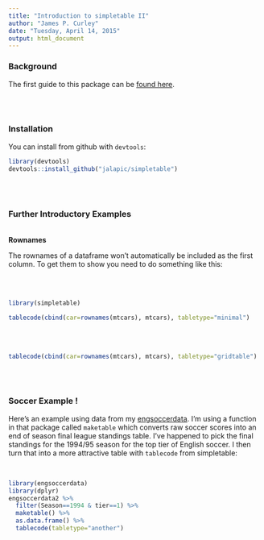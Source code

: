 ```yaml
---
title: "Introduction to simpletable II"
author: "James P. Curley"
date: "Tuesday, April 14, 2015"
output: html_document
---
```


### Background

The first guide to this package can be [found here](http://rpubs.com/jalapic/simpletable).

<br>
<br>


### Installation

You can install from github with `devtools`:

```r
library(devtools)
devtools::install_github("jalapic/simpletable")
```


<br>
<br>

### Further Introductory Examples

<br>
<b> Rownames </b>
<br>

The rownames of a dataframe won't automatically be included as the first column.  To get them to show you need to do something like this:

<br>
<br>


```r
library(simpletable)
```


```r
tablecode(cbind(car=rownames(mtcars), mtcars), tabletype="minimal")

```

<br><br>




```r
tablecode(cbind(car=rownames(mtcars), mtcars), tabletype="gridtable")
```



<br><br>

### Soccer Example !

Here's an example using data from my [engsoccerdata](https://github.com/jalapic/engsoccerdata).  I'm using a function in that package called `maketable` which converts raw soccer scores into an end of season final league standings table.  I've happened to pick the final standings for the 1994/95 season for the top tier of English soccer. I then turn that into a more attractive table with `tablecode` from simpletable:

<br>


```r
library(engsoccerdata)
library(dplyr)
engsoccerdata2 %>% 
  filter(Season==1994 & tier==1) %>% 
  maketable() %>%
  as.data.frame() %>%
  tablecode(tabletype="another")

```

<br><br><br>



